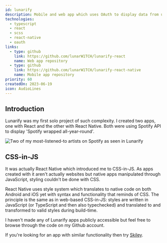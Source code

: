 ```yaml
---
id: lunarify
description: Mobile and web app which uses OAuth to display data from user's Spotify account.
technologies:
  - typescript
  - react
  - scss
  - react-native
  - oauth
links:
  - type: github
    link: https://github.com/lunarW1TCH/lunarify-react
    name: Web app repository
  - type: github
    link: https://github.com/lunarW1TCH/lunarify-react-native
    name: Mobile app repository
priority: 60
createdOn: 2023-06-19
icon: AudioLines
---
```



## Introduction

Lunarify was my first solo project of such complexity. I created two apps, one with React and the other with React Native. Both were using Spotify API to display 'Spotify wrapped all-year-round'.

<Img
  src="lunarify"
  alt="Two of my most-listened-to artists on Spotify as seen in Lunarify"
/>

## CSS-in-JS

It was actually React Native which introduced me to CSS-in-JS. As apps created with it aren't actually websites but native apps manipulated through JavaScript, styling couldn't be done with CSS.

React Native uses style system which translates to native code on both Android and iOS yet with syntax and functionality that reminds of CSS. The principle is the same as in web-based CSS-in-JS: styles are written in JavaScript (or TypeScript and then also typechecked) and translated to and transformed to valid styles during build-time.

I haven't made any of Lunarify apps publicly accessible but feel free to browse through the code on my Github account.

If you're looking for an app with similar functionality then try [Skiley](https://skiley.net/).
